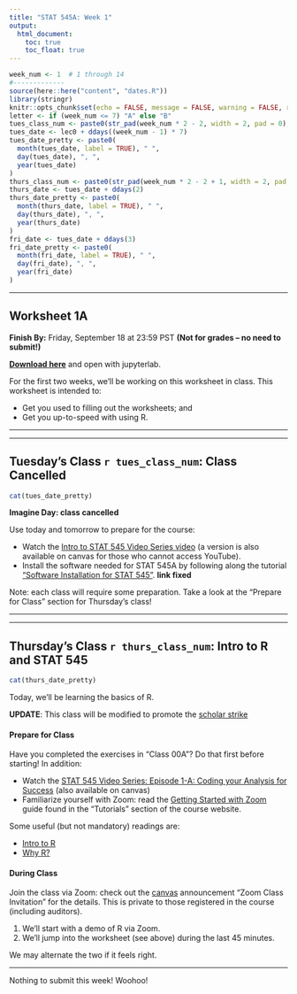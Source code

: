```yaml
---
title: "STAT 545A: Week 1"
output: 
  html_document:
    toc: true
    toc_float: true
---
```



```r
week_num <- 1  # 1 through 14
#-------------
source(here::here("content", "dates.R"))
library(stringr)
knitr::opts_chunk$set(echo = FALSE, message = FALSE, warning = FALSE, results = "asis")
letter <- if (week_num <= 7) "A" else "B"
tues_class_num <- paste0(str_pad(week_num * 2 - 2, width = 2, pad = 0), letter)
tues_date <- lec0 + ddays((week_num - 1) * 7)
tues_date_pretty <- paste0(
  month(tues_date, label = TRUE), " ", 
  day(tues_date), ", ", 
  year(tues_date)
)
thurs_class_num <- paste0(str_pad(week_num * 2 - 2 + 1, width = 2, pad = 0), letter)
thurs_date <- tues_date + ddays(2)
thurs_date_pretty <- paste0(
  month(thurs_date, label = TRUE), " ", 
  day(thurs_date), ", ", 
  year(thurs_date)
)
fri_date <- tues_date + ddays(3)
fri_date_pretty <- paste0(
  month(fri_date, label = TRUE), " ", 
  day(fri_date), ", ", 
  year(fri_date)
)
```


-----

<!-- ******WORKSHEET****** -->

## Worksheet 1A

**Finish By:** Friday, September 18 at 23:59 PST **(Not for grades -- no need to submit!)**

__[Download here](https://raw.githubusercontent.com/UBC-STAT/stat545.stat.ubc.ca/master/content/worksheets/worksheet_01a.ipynb)__ and open with jupyterlab.

For the first two weeks, we'll be working on this worksheet in class. This worksheet is intended to:

- Get you used to filling out the worksheets; and
- Get you up-to-speed with using R.

-----

----- 

<!-- ******TUESDAY'S CLASS****** -->

## Tuesday's Class `r tues_class_num`: Class Cancelled

```r
cat(tues_date_pretty)
```

**Imagine Day: class cancelled**

Use today and tomorrow to prepare for the course:

+ Watch the [Intro to STAT 545 Video Series video](https://youtu.be/6REhJVsbbAM) (a version is also available on canvas for those who cannot access YouTube).
+ Install the software needed for STAT 545A by following along the tutorial ["Software Installation for STAT 545"](https://stat545.stat.ubc.ca/tutorials/software-stack/). **link fixed**

Note: each class will require some preparation. Take a look at the "Prepare for Class" section for Thursday's class!

-----

-----

<!-- ******THURSDAY'S CLASS****** -->

## Thursday's Class `r thurs_class_num`: Intro to R and STAT 545

```r
cat(thurs_date_pretty)
```

Today, we'll be learning the basics of R.

__UPDATE__: This class will be modified to promote the [scholar strike](https://scholarstrikecanada.ca/)

#### Prepare for Class

Have you completed the exercises in "Class 00A"? Do that first before starting! In addition:

- Watch the [STAT 545 Video Series: Episode 1-A: Coding your Analysis for Success](https://youtu.be/91LmBj29-Sc) (also available on canvas)
- Familiarize yourself with Zoom: read the [Getting Started with Zoom](https://stat545.stat.ubc.ca/tutorials/zoom/) guide found in the "Tutorials" section of the course website. 

Some useful (but not mandatory) readings are:

- [Intro to R](https://stat545.com/r-basics.html)
- [Why R?](https://cfss.uchicago.edu/setup/what-is-r/)

#### During Class

Join the class via Zoom: check out the [canvas](https://canvas.ubc.ca/) announcement "Zoom Class Invitation" for the details. This is private to those registered in the course (including auditors).

1. We'll start with a demo of R via Zoom.
2. We'll jump into the worksheet (see above) during the last 45 minutes. 

We may alternate the two if it feels right. 


-----


Nothing to submit this week! Woohoo!

